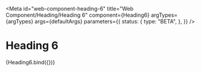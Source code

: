 <!-- @license CC0-1.0 -->


<Meta
  id="web-component-heading-6"
  title="Web Component/Heading/Heading 6"
  component={Heading6}
  argTypes={argTypes}
  args={defaultArgs}
  parameters={{
    status: {
      type: "BETA",
    },
  }}
/>

# Heading 6

<Canvas>
  <Story name="Default" args={exampleArgs}>
    {Heading6.bind({})}
  </Story>
</Canvas>

<ArgsTable story="Default" />
